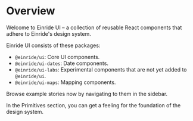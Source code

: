 # Overview

Welcome to Einride UI – a collection of reusable React components that adhere to Einride's design
system.

Einride UI consists of these packages:

- `@einride/ui`: Core UI components.
- `@einride/ui-dates`: Date components.
- `@einride/ui-labs`: Experimental components that are not yet added to `@einride/ui`.
- `@einride/ui-maps`: Mapping components.

Browse example stories now by navigating to them in the sidebar.

In the Primitives section, you can get a feeling for the foundation of the design system.
